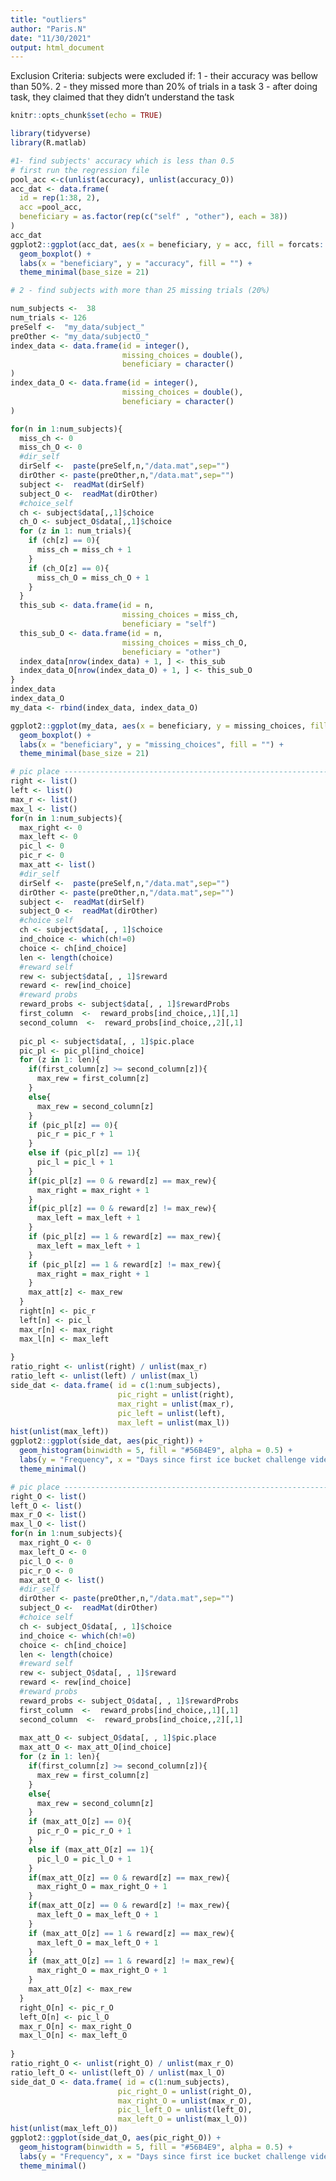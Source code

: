 ```yaml
---
title: "outliers"
author: "Paris.N"
date: "11/30/2021"
output: html_document
---
```

Exclusion Criteria:
subjects were excluded if:
1 - their accuracy was bellow than 50%.
2 - they missed more than 20% of trials in a task
3 - after doing task, they claimed that they didn't understand the task 
```r
knitr::opts_chunk$set(echo = TRUE)
```

```r
library(tidyverse)
library(R.matlab)
```

```r
#1- find subjects' accuracy which is less than 0.5
# first run the regression file
pool_acc <-c(unlist(accuracy), unlist(accuracy_O))
acc_dat <- data.frame(
  id = rep(1:38, 2),
  acc =pool_acc,
  beneficiary = as.factor(rep(c("self" , "other"), each = 38))
)
acc_dat
ggplot2::ggplot(acc_dat, aes(x = beneficiary, y = acc, fill = forcats::fct_rev (beneficiary))) +
  geom_boxplot() +
  labs(x = "beneficiary", y = "accuracy", fill = "") +
  theme_minimal(base_size = 21)
```

```r
# 2 - find subjects with more than 25 missing trials (20%) 

num_subjects <-  38
num_trials <- 126
preSelf <-  "my_data/subject_"
preOther <- "my_data/subjectO_"
index_data <- data.frame(id = integer(),
                         missing_choices = double(),
                         beneficiary = character()
)
index_data_O <- data.frame(id = integer(),
                         missing_choices = double(),
                         beneficiary = character()
)

for(n in 1:num_subjects){
  miss_ch <- 0
  miss_ch_O <- 0
  #dir_self
  dirSelf <-  paste(preSelf,n,"/data.mat",sep="")
  dirOther <- paste(preOther,n,"/data.mat",sep="")
  subject <-  readMat(dirSelf)
  subject_O <-  readMat(dirOther)
  #choice_self
  ch <- subject$data[,,1]$choice
  ch_O <- subject_O$data[,,1]$choice
  for (z in 1: num_trials){
    if (ch[z] == 0){
      miss_ch = miss_ch + 1
    }
    if (ch_O[z] == 0){
      miss_ch_O = miss_ch_O + 1
    }
  }
  this_sub <- data.frame(id = n,
                         missing_choices = miss_ch,
                         beneficiary = "self")
  this_sub_O <- data.frame(id = n,
                         missing_choices = miss_ch_O,
                         beneficiary = "other")
  index_data[nrow(index_data) + 1, ] <- this_sub
  index_data_O[nrow(index_data_O) + 1, ] <- this_sub_O
}
index_data
index_data_O
my_data <- rbind(index_data, index_data_O)
```

```r
ggplot2::ggplot(my_data, aes(x = beneficiary, y = missing_choices, fill = forcats::fct_rev (beneficiary))) +
  geom_boxplot() +
  labs(x = "beneficiary", y = "missing_choices", fill = "") +
  theme_minimal(base_size = 21)
```

```r
# pic place -------------------------------------------------------------- self
right <- list()
left <- list()
max_r <- list()
max_l <- list()
for(n in 1:num_subjects){
  max_right <- 0
  max_left <- 0
  pic_l <- 0
  pic_r <- 0
  max_att <- list()
  #dir_self
  dirSelf <-  paste(preSelf,n,"/data.mat",sep="")
  dirOther <- paste(preOther,n,"/data.mat",sep="")
  subject <-  readMat(dirSelf)
  subject_O <-  readMat(dirOther)
  #choice self
  ch <- subject$data[, , 1]$choice
  ind_choice <- which(ch!=0)
  choice <- ch[ind_choice]
  len <- length(choice)
  #reward self
  rew <- subject$data[, , 1]$reward
  reward <- rew[ind_choice]
  #reward probs
  reward_probs <- subject$data[, , 1]$rewardProbs
  first_column  <-  reward_probs[ind_choice,,1][,1]
  second_column  <-  reward_probs[ind_choice,,2][,1]
  
  pic_pl <- subject$data[, , 1]$pic.place
  pic_pl <- pic_pl[ind_choice]
  for (z in 1: len){
    if(first_column[z] >= second_column[z]){
      max_rew = first_column[z]
    }
    else{
      max_rew = second_column[z]
    }
    if (pic_pl[z] == 0){
      pic_r = pic_r + 1
    }
    else if (pic_pl[z] == 1){
      pic_l = pic_l + 1
    }
    if(pic_pl[z] == 0 & reward[z] == max_rew){
      max_right = max_right + 1
    }
    if(pic_pl[z] == 0 & reward[z] != max_rew){
      max_left = max_left + 1
    }
    if (pic_pl[z] == 1 & reward[z] == max_rew){
      max_left = max_left + 1
    }
    if (pic_pl[z] == 1 & reward[z] != max_rew){
      max_right = max_right + 1 
    }
    max_att[z] <- max_rew
  }
  right[n] <- pic_r
  left[n] <- pic_l
  max_r[n] <- max_right
  max_l[n] <- max_left
  
}
ratio_right <- unlist(right) / unlist(max_r)
ratio_left <- unlist(left) / unlist(max_l)
side_dat <- data.frame( id = c(1:num_subjects),
                        pic_right = unlist(right),
                        max_right = unlist(max_r),
                        pic_left = unlist(left),
                        max_left = unlist(max_l))
hist(unlist(max_left))
ggplot2::ggplot(side_dat, aes(pic_right)) +
  geom_histogram(binwidth = 5, fill = "#56B4E9", alpha = 0.5) +
  labs(y = "Frequency", x = "Days since first ice bucket challenge video") +
  theme_minimal()
```

```r
# pic place -------------------------------------------------------------- other
right_O <- list()
left_O <- list()
max_r_O <- list()
max_l_O <- list()
for(n in 1:num_subjects){
  max_right_O <- 0
  max_left_O <- 0
  pic_l_O <- 0
  pic_r_O <- 0
  max_att_O <- list()
  #dir_self
  dirOther <- paste(preOther,n,"/data.mat",sep="")
  subject_O <-  readMat(dirOther)
  #choice self
  ch <- subject_O$data[, , 1]$choice
  ind_choice <- which(ch!=0)
  choice <- ch[ind_choice]
  len <- length(choice)
  #reward self
  rew <- subject_O$data[, , 1]$reward
  reward <- rew[ind_choice]
  #reward probs
  reward_probs <- subject_O$data[, , 1]$rewardProbs
  first_column  <-  reward_probs[ind_choice,,1][,1]
  second_column  <-  reward_probs[ind_choice,,2][,1]
  
  max_att_O <- subject_O$data[, , 1]$pic.place
  max_att_O <- max_att_O[ind_choice]
  for (z in 1: len){
    if(first_column[z] >= second_column[z]){
      max_rew = first_column[z]
    }
    else{
      max_rew = second_column[z]
    }
    if (max_att_O[z] == 0){
      pic_r_O = pic_r_O + 1
    }
    else if (max_att_O[z] == 1){
      pic_l_O = pic_l_O + 1
    }
    if(max_att_O[z] == 0 & reward[z] == max_rew){
      max_right_O = max_right_O + 1
    }
    if(max_att_O[z] == 0 & reward[z] != max_rew){
      max_left_O = max_left_O + 1
    }
    if (max_att_O[z] == 1 & reward[z] == max_rew){
      max_left_O = max_left_O + 1
    }
    if (max_att_O[z] == 1 & reward[z] != max_rew){
      max_right_O = max_right_O + 1 
    }
    max_att_O[z] <- max_rew
  }
  right_O[n] <- pic_r_O
  left_O[n] <- pic_l_O
  max_r_O[n] <- max_right_O
  max_l_O[n] <- max_left_O
  
}
ratio_right_O <- unlist(right_O) / unlist(max_r_O)
ratio_left_O <- unlist(left_O) / unlist(max_l_O)
side_dat_O <- data.frame( id = c(1:num_subjects),
                        pic_right_O = unlist(right_O),
                        max_right_O = unlist(max_r_O),
                        pic_l_left_O = unlist(left_O),
                        max_left_O = unlist(max_l_O))
hist(unlist(max_left_O))
ggplot2::ggplot(side_dat_O, aes(pic_right_O)) +
  geom_histogram(binwidth = 5, fill = "#56B4E9", alpha = 0.5) +
  labs(y = "Frequency", x = "Days since first ice bucket challenge video") +
  theme_minimal()
```

